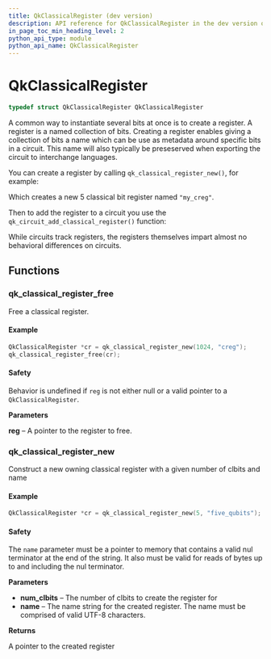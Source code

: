 ```yaml
---
title: QkClassicalRegister (dev version)
description: API reference for QkClassicalRegister in the dev version of qiskit-c
in_page_toc_min_heading_level: 2
python_api_type: module
python_api_name: QkClassicalRegister
---
```


# QkClassicalRegister

```c
typedef struct QkClassicalRegister QkClassicalRegister
```

A common way to instantiate several bits at once is to create a register. A register is a named collection of bits. Creating a register enables giving a collection of bits a name which can be use as metadata around specific bits in a circuit. This name will also typically be preseserved when exporting the circuit to interchange languages.

You can create a register by calling `qk_classical_register_new()`, for example:

Which creates a new 5 classical bit register named `"my_creg"`.

Then to add the register to a circuit you use the `qk_circuit_add_classical_register()` function:

While circuits track registers, the registers themselves impart almost no behavioral differences on circuits.

## Functions

### qk\_classical\_register\_free

<Function id="qk_classical_register_free" signature="void qk_classical_register_free(QkClassicalRegister *reg)">
  Free a classical register.

  <span id="group__QkClassicalRegister_1autotoc_md8" />

  #### Example

  ```c
  QkClassicalRegister *cr = qk_classical_register_new(1024, "creg");
  qk_classical_register_free(cr);
  ```

  <span id="group__QkClassicalRegister_1autotoc_md9" />

  #### Safety

  <span id="group__QkClassicalRegister_1autotoc_md9" />

  Behavior is undefined if `reg` is not either null or a valid pointer to a `QkClassicalRegister`.

  **Parameters**

  **reg** – A pointer to the register to free.
</Function>

### qk\_classical\_register\_new

<Function id="qk_classical_register_new" signature="QkClassicalRegister *qk_classical_register_new(uint32_t num_clbits, const char *name)">
  Construct a new owning classical register with a given number of clbits and name

  <span id="group__QkClassicalRegister_1autotoc_md10" />

  #### Example

  ```c
  QkClassicalRegister *cr = qk_classical_register_new(5, "five_qubits");
  ```

  <span id="group__QkClassicalRegister_1autotoc_md11" />

  #### Safety

  <span id="group__QkClassicalRegister_1autotoc_md11" />

  The `name` parameter must be a pointer to memory that contains a valid nul terminator at the end of the string. It also must be valid for reads of bytes up to and including the nul terminator.

  **Parameters**

  *   **num\_clbits** – The number of clbits to create the register for
  *   **name** – The name string for the created register. The name must be comprised of valid UTF-8 characters.

  **Returns**

  A pointer to the created register
</Function>

